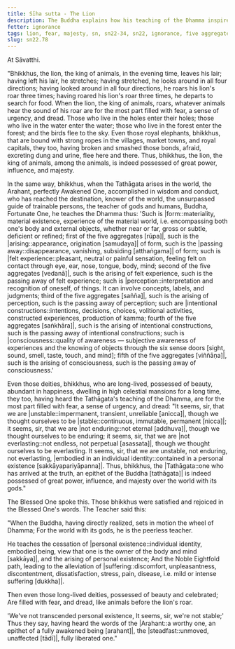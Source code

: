 ```yaml
---
title: Sīha sutta - The Lion
description: The Buddha explains how his teaching of the Dhamma inspires fear and dread in the deities, just as the lion's roar inspires fear in the animals.
fetter: ignorance
tags: lion, fear, majesty, sn, sn22-34, sn22, ignorance, five aggregates, form, feeling, perception, formations, consciousness
slug: sn22.78
---
```


At Sāvatthi.

"Bhikkhus, the lion, the king of animals, in the evening time, leaves his lair; having left his lair, he stretches; having stretched, he looks around in all four directions; having looked around in all four directions, he roars his lion's roar three times; having roared his lion's roar three times, he departs to search for food. When the lion, the king of animals, roars, whatever animals hear the sound of his roar are for the most part filled with fear, a sense of urgency, and dread. Those who live in the holes enter their holes; those who live in the water enter the water; those who live in the forest enter the forest; and the birds flee to the sky. Even those royal elephants, bhikkhus, that are bound with strong ropes in the villages, market towns, and royal capitals, they too, having broken and smashed those bonds, afraid, excreting dung and urine, flee here and there. Thus, bhikkhus, the lion, the king of animals, among the animals, is indeed possessed of great power, influence, and majesty.

In the same way, bhikkhus, when the Tathāgata arises in the world, the Arahant, perfectly Awakened One, accomplished in wisdom and conduct, who has reached the destination, knower of the world, the unsurpassed guide of trainable persons, the teacher of gods and humans, Buddha, Fortunate One, he teaches the Dhamma thus: 'Such is |form::materiality, material existence, experience of the material world, i.e. encompassing both one's body and external objects, whether near or far, gross or subtle, deficient or refined; first of the five aggregates [rūpa]|, such is the |arising::appearance, origination [samudaya]| of form, such is the |passing away::disappearance, vanishing, subsiding [atthaṅgama]| of form; such is |felt experience::pleasant, neutral or painful sensation, feeling felt on contact through eye, ear, nose, tongue, body, mind; second of the five aggregates [vedanā]|, such is the arising of felt experience, such is the passing away of felt experience; such is |perception::interpretation and recognition of oneself, of things. It can involve concepts, labels, and judgments; third of the five aggregates [sañña]|, such is the arising of perception, such is the passing away of perception; such are |intentional constructions::intentions, decisions, choices, volitional activities, constructed experiences, production of kamma; fourth of the five aggregates [saṅkhāra]|, such is the arising of intentional constructions, such is the passing away of intentional constructions; such is |consciousness::quality of awareness — subjective awareness of experiences and the knowing of objects through the six sense doors [sight, sound, smell, taste, touch, and mind]; fifth of the five aggregates [viññāṇa]|, such is the arising of consciousness, such is the passing away of consciousness.'

Even those deities, bhikkhus, who are long-lived, possessed of beauty, abundant in happiness, dwelling in high celestial mansions for a long time, they too, having heard the Tathāgata's teaching of the Dhamma, are for the most part filled with fear, a sense of urgency, and dread: "It seems, sir, that we are |unstable::impermanent, transient, unreliable [anicca]|, though we thought ourselves to be |stable::continuous, immutable, permanent [nicca]|; it seems, sir, that we are |not enduring::not eternal [addhuva]|, though we thought ourselves to be enduring; it seems, sir, that we are |not everlasting::not endless, not perpetual [asassata]|, though we thought ourselves to be everlasting. It seems, sir, that we are unstable, not enduring, not everlasting, |embodied in an individual identity::contained in a personal existence [sakkāyapariyāpanna]|. Thus, bhikkhus, the |Tathāgata::one who has arrived at the truth, an epithet of the Buddha [tathāgata]| is indeed possessed of great power, influence, and majesty over the world with its gods."

The Blessed One spoke this. Those bhikkhus were satisfied and rejoiced in the Blessed One's words. The Teacher said this:

"When the Buddha, having directly realized,
sets in motion the wheel of Dhamma;
For the world with its gods,
he is the peerless teacher.

He teaches the cessation of |personal existence::individual identity, embodied being, view that one is the owner of the body and mind [sakkāya]|,
and the arising of personal existence;
And the Noble Eightfold path,
leading to the alleviation of |suffering::discomfort, unpleasantness, discontentment, dissatisfaction, stress, pain, disease, i.e. mild or intense suffering [dukkha]|.

Then even those long-lived deities,
possessed of beauty and celebrated;
Are filled with fear, and dread,
like animals before the lion's roar.

'We've not transcended personal existence,
It seems, sir, we're not stable;'
Thus they say, having heard the words of the |Arahant::a worthy one, an epithet of a fully awakened being [arahant]|,
the |steadfast::unmoved, unaffected [tādī]|, fully liberated one."